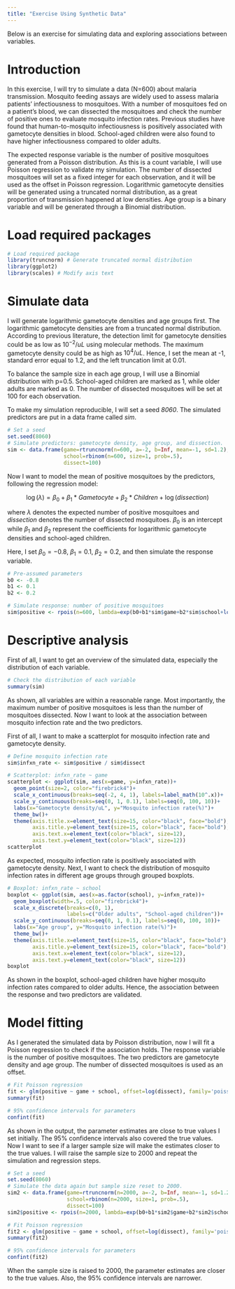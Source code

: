 ```yaml
---
title: "Exercise Using Synthetic Data"
---
```


Below is an exercise for simulating data and exploring associations between variables. 

# Introduction

In this exercise, I will try to simulate a data (N=600) about malaria transmission. Mosquito feeding assays are widely used to assess malaria patients' infectiousness to mosquitoes. With a number of mosquitoes fed on a patient's blood, we can dissected the mosquitoes and check the number of positive ones to evaluate mosquito infection rates. Previous studies have found that human-to-mosquito infectiousness is positively associated with gametocyte densities in blood. School-aged children were also found to have higher infectiousness compared to older adults.

The expected response variable is the number of positive mosquitoes generated from a Poisson distribution. As this is a count variable, I will use Poisson regression to validate my simulation. The number of dissected mosquitoes will set as a fixed integer for each observation, and it will be used as the offset in Poisson regression. Logarithmic gametocyte densities will be generated using a truncated normal distribution, as a great proportion of transmission happened at low densities. Age group is a binary variable and will be generated through a Binomial distribution.

# Load required packages

```r
# Load required package
library(truncnorm) # Generate truncated normal distribution
library(ggplot2)
library(scales) # Modify axis text
```

# Simulate data

I will generate logarithmic gametocyte densities and age groups first. The logarithmic gametocyte densities are from a truncated normal distribution. According to previous literature, the detection limit for gametocyte densities could be as low as $10^{-2}/uL$ using molecular methods. The maximum gametocyte density could be as high as $10^{4}/uL$. Hence, I set the mean at -1, standard error equal to 1.2, and the left truncation limit at 0.01. 

To balance the sample size in each age group, I will use a Binomial distribution with p=0.5. School-aged children are marked as 1, while older adults are marked as 0. The number of dissected mosquitoes will be set at 100 for each observation. 

To make my simulation reproducible, I will set a seed *8060*. The simulated predictors are put in a data frame called *sim*.

```r
# Set a seed
set.seed(8060)
# Simulate predictors: gametocyte density, age group, and dissection.
sim <- data.frame(game=rtruncnorm(n=600, a=-2, b=Inf, mean=-1, sd=1.2),
                  school=rbinom(n=600, size=1, prob=.5),
                  dissect=100)
```

Now I want to model the mean of positive mosquitoes by the predictors, following the regression model: 

$$
\log(\lambda) = \beta_0 + \beta_1*Gametocyte + \beta_2*Children + \log(dissection)
$$

where $\lambda$ denotes the expected number of positive mosquitoes and $dissection$ denotes the number of dissected mosquitoes. $\beta_0$ is an intercept while $\beta_1$ and $\beta_2$ represent the coefficients for logarithmic gametocyte densities and school-aged children. 

Here, I set $\beta_0=-0.8$, $\beta_1=0.1$, $\beta_2=0.2$, and then simulate the response variable.

```r
# Pre-assumed parameters
b0 <- -0.8
b1 <- 0.1
b2 <- 0.2

# Simulate response: number of positive mosquitoes
sim$positive <- rpois(n=600, lambda=exp(b0+b1*sim$game+b2*sim$school+log(sim$dissect)))
```

# Descriptive analysis

First of all, I want to get an overview of the simulated data, especially the distribution of each variable. 

```r
# Check the distribution of each variable
summary(sim)
```

As shown, all variables are within a reasonable range. Most importantly, the maximum number of positive mosquitoes is less than the number of mosquitoes dissected. Now I want to look at the association between mosquito infection rate and the two predictors. 

First of all, I want to make a scatterplot for mosquito infection rate and gametocyte density. 

```r
# Define mosquito infection rate
sim$infxn_rate <- sim$positive / sim$dissect

# Scatterplot: infxn_rate ~ game
scatterplot <- ggplot(sim, aes(x=game, y=infxn_rate))+
  geom_point(size=2, color="firebrick4")+
  scale_x_continuous(breaks=seq(-2, 4, 1), labels=label_math(10^.x))+
  scale_y_continuous(breaks=seq(0, 1, 0.1), labels=seq(0, 100, 10))+
  labs(x="Gametocyte density/uL", y="Mosquito infection rate(%)")+
  theme_bw()+
  theme(axis.title.x=element_text(size=15, color="black", face="bold"),
        axis.title.y=element_text(size=15, color="black", face="bold"),
        axis.text.x=element_text(color="black", size=12),
        axis.text.y=element_text(color="black", size=12))
scatterplot
```

As expected, mosquito infection rate is positively associated with gametocyte density. Next, I want to check the distribution of mosquito infection rates in different age groups through grouped boxplots.

```r
# Boxplot: infxn_rate ~ school
boxplot <- ggplot(sim, aes(x=as.factor(school), y=infxn_rate))+
  geom_boxplot(width=.5, color="firebrick4")+
  scale_x_discrete(breaks=c(0, 1), 
                   labels=c("Older adults", "School-aged children"))+
  scale_y_continuous(breaks=seq(0, 1, 0.1), labels=seq(0, 100, 10))+
  labs(x="Age group", y="Mosquito infection rate(%)")+
  theme_bw()+
  theme(axis.title.x=element_text(size=15, color="black", face="bold"),
        axis.title.y=element_text(size=15, color="black", face="bold"),
        axis.text.x=element_text(color="black", size=12),
        axis.text.y=element_text(color="black", size=12))
boxplot
```

As shown in the boxplot, school-aged children have higher mosquito infection rates compared to older adults. Hence, the association between the response and two predictors are validated.

# Model fitting

As I generated the simulated data by Poisson distribution, now I will fit a Poisson regression to check if the association holds. The response variable is the number of positive mosquitoes. The two predictors are gametocyte density and age group. The number of dissected mosquitoes is used as an offset.

```r
# Fit Poisson regression
fit <- glm(positive ~ game + school, offset=log(dissect), family='poisson', data=sim)
summary(fit)

# 95% confidence intervals for parameters
confint(fit)
```

As shown in the output, the parameter estimates are close to true values I set initially. The 95% confidence intervals also covered the true values. Now I want to see if a larger sample size will make the estimates closer to the true values. I will raise the sample size to 2000 and repeat the simulation and regression steps.

```r
# Set a seed
set.seed(8060)
# Simulate the data again but sample size reset to 2000.
sim2 <- data.frame(game=rtruncnorm(n=2000, a=-2, b=Inf, mean=-1, sd=1.2),
                   school=rbinom(n=2000, size=1, prob=.5),
                   dissect=100)
sim2$positive <- rpois(n=2000, lambda=exp(b0+b1*sim2$game+b2*sim2$school+log(sim2$dissect)))

# Fit Poisson regression
fit2 <- glm(positive ~ game + school, offset=log(dissect), family='poisson', data=sim2)
summary(fit2)

# 95% confidence intervals for parameters
confint(fit2)
```

When the sample size is raised to 2000, the parameter estimates are closer to the true values. Also, the 95% confidence intervals are narrower. 

